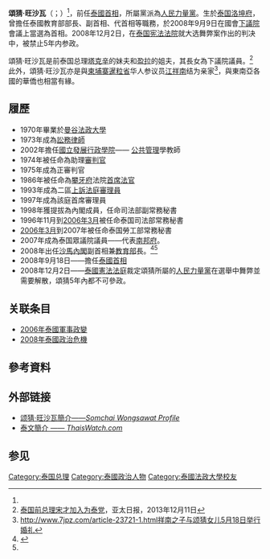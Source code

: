 {{noteTA
|G1=Thai
}}

{{Infobox Premier
| original_name ={{lang|th|สมชาย วงศ์สวัสดิ์}}
| name          =宋才·旺沙瓦
|honorific-suffix =[[阁下|阁下]]<br>[[白象勋章|MPCh]] [[泰国王冠勋章|MWM]] [[秘鲁太阳勋章|GCOS]]
| image =Somchai Wongsawat 15112008.jpg
| caption       =
| country       =[[泰国|泰国]]
|office  = 第26任[[泰国总理列表|泰國總理]]
| term_start    = 2008年9月18日
| term_end      = 2008年12月2日<br><small>2008年9月9日代理<br>（{{age in years and days|2008|9|9|2008|12|2|age=no}}）
| monarch     = [[普密蓬·阿杜德|泰王拉瑪九世陛下]]
| predecessor   = [[沙馬·順達衛|沙馬·順達衛]]
| successor     = [[差瓦拉·參威拉恭|差瓦拉·參威拉恭]]（代理）
| birth_date    = {{birth date and age|1947|8|31}}<ref name="sina1">{{cite web | language =zh-hk | publisher=新浪網 | title=泰國人民力量黨新总理人選資料 | url=http://news.sina.com/int/phoenixtv/105-103-102-101/2008-09-10/23133290158.html | author=鳳凰衛視 | date=2008年9月10日 | accessdate= }}</ref>
| birth_place   ={{flagicon|THA}} [[泰國|暹羅]][[洛坤府|洛坤府]]
| death_date    =
| death_place   =
| religion    =[[上座部佛教|上座部佛教]]
|  親戚      =[[塔克辛·欽那瓦|塔克辛·欽那瓦]]<small>(大舅子)</small><br>[[盈拉·欽那瓦|盈拉·欽那瓦]]<small>(小姨子)</small>
| profession    =[[司法官|司法官]]
| spouse        = Yaowabha Wongsawat 
| party         =[[人民力量黨|人民力量黨]]
|signature        = Thai-PM-somchai signature.png
}} 
'''頌猜·旺沙瓦'''（{{Thai|t=สมชาย วงศ์สวัสดิ์|r=Somchai Wongsawat}}；{{bd|1947年|8月31日|||Somchai Wongsawat}}）<ref name="sina1" />，前任[[泰國首相|泰國首相]]，所屬黨派為[[人民力量黨|人民力量黨]]。生於[[泰国|泰国]][[洛坤府|洛坤府]]，曾擔任泰國教育部部長、副首相、代首相等職務，於2008年9月9日在國會[[泰国國會|下議院]]會議上當選為首相。2008年12月2日，在[[泰国宪法法院|泰国宪法法院]]就大选舞弊案作出的判决中，被禁止5年内参政。

頌猜·旺沙瓦是前泰国总理[[塔克辛|塔克辛]]的妹夫和[[盈拉|盈拉]]的姐夫，其長女為下議院議員。<ref>[http://www.apdnews.com/news/51252.html 泰国前总理宋才加入为泰党]，亚太日报，2013年12月11日</ref>
此外，頌猜·旺沙瓦亦是與[[柬埔寨|柬埔寨]][[暹粒省|暹粒省]]华人参议员[[江祥南|江祥南]]结为亲家<ref> http://www.7jpz.com/article-23721-1.html祥南之子与颂猜女儿5月18日举行婚礼{{dead link|date=十一月 2017 |bot=InternetArchiveBot }}</ref>，與東南亞各國的華僑也相當有緣。

==履歷==
*1970年畢業於[[曼谷法政大學|曼谷法政大學]]
*1973年成為[[訟務律師|訟務律師]]
*2002年擔任[[國立發展行政學院|國立發展行政學院]]—— [[公共管理|公共管理]]學教師
*1974年被任命為助理[[審判官|審判官]] 
*1975年成為正審判官 
*1986年被任命為[[攀牙府|攀牙府]]法院[[首席法官|首席法官]]
*1993年成為二區[[上訴法庭|上訴法庭]][[審理員|審理員]] 
*1997年成為該庭首席審理員
*1998年獲提拔為內閣成員，任命司法部副常務秘書 
*1996年11月到[[2006年3月|2006年3月]]被任命泰国司法部常務秘書 
*[[2006年3月|2006年3月]]到2007年被任命泰国勞工部常務秘書 
*2007年成為泰国眾議院議員——代表[[南邦府|南邦府]]。
*2008年出任[[沙馬|沙馬]][[沙馬內閣|內閣]]副首相兼[[泰国教育部|教育部]]長。<ref name="moe">{{cite web
|url=http://www.moe.go.th/English/admin_MOE/somchai.pdf
|title=Mr. Somchai Wongsawat
|publisher=泰國教育部
|accessdate=2008-09-18
|archive-date=2008-11-19
|archive-url=https://web.archive.org/web/20081119154325/http://www.moe.go.th/English/admin_MOE/somchai.pdf
|dead-url=no
}}</ref><ref name="AP/Google">{{cite news
|url=http://ap.google.com/article/ALeqM5hG71oGl1LokvZphtDQZzL44nzc3QD933CQI80
|title=Cooking show stint derails Thai prime minister
|publisher=[[美聯社|美聯社]]/[[Google|Google]]
|date=2008-09-09
|accessdate=2008-09-10
|first=Ambika
|last=Ahuja
|deadurl=yes
|archiveurl=https://web.archive.org/web/20080917220729/http://ap.google.com/article/ALeqM5hG71oGl1LokvZphtDQZzL44nzc3QD933CQI80
|archivedate=2008-09-17
}}</ref>
*2008年9月18日——擔任[[泰國首相|泰國首相]]
*2008年12月2日——[[泰國憲法法庭|泰國憲法法庭]]裁定頌猜所屬的[[人民力量黨|人民力量黨]]在選舉中舞弊並需要解散，頌猜5年內都不可參政。

==关联条目==
*[[2006年泰國軍事政變|2006年泰國軍事政變]]
*[[2008年泰國政治危機|2008年泰國政治危機]]

==參考資料==
{{reflist}}

==外部链接==
{{wikinews|泰國執政黨被解散 頌猜5年內禁止參政}}
*[http://tvnz.co.nz/view/page/536641/2077106 颂猜·旺沙瓦簡介——''Somchai Wongsawat Profile ''] {{Wayback|url=http://tvnz.co.nz/view/page/536641/2077106 |date=20080926153803 }}
* [https://web.archive.org/web/20081206125245/http://www.thaiswatch.com/display/content.php?type=politicians&pid=POL0000001338 <!--ประวัตินายสมชาย วงศ์สวัสดิ์--> 泰文簡介<!--จากเว็บไซต์ศูนย์ข้อมูลนักการเมือง --->—— ''ThaisWatch.com'']
==参见==
{{start box}}
{{s-before|[[沙马·顺达卫|沙马·顺达卫]]}}
{{s-title|[[泰國首相|泰國首相]]|2008年9月9日－2008年12月2日}}
{{s-after|[[差瓦拉·參威拉恭|差瓦拉·參威拉恭]]}}
{{end box}}
{{泰国总理}}
{{normdaten}}
{{DEFAULTSORT:Wongsawat, Somchai}}
[[Category:泰国总理|Category:泰国总理]]
[[Category:泰國政治人物|Category:泰國政治人物]]
[[Category:泰國法政大學校友|Category:泰國法政大學校友]]